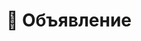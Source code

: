 ---
title: 🔗 Объявление
description: Этот раздел ещё не готов, но мы уже активно работаем над его подготовкой!
tag: с парсером
---